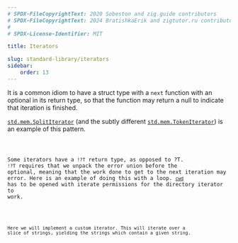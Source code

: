 ```yaml
---
# SPDX-FileCopyrightText: 2020 Sobeston and zig.guide contributors
# SPDX-FileCopyrightText: 2024 BratishkaErik and zigtutor.ru contributors
#
# SPDX-License-Identifier: MIT

title: Iterators

slug: standard-library/iterators
sidebar:
    order: 13
---
```




It is a common idiom to have a struct type with a `next` function with an
optional in its return type, so that the function may return a null to indicate
that iteration is finished.

[`std.mem.SplitIterator`](https://ziglang.org/documentation/master/std/#std.mem.SplitIterator)
(and the subtly different
[`std.mem.TokenIterator`](https://ziglang.org/documentation/master/std/#std.mem.TokenIterator))
is an example of this pattern.

<Code code={IteratorsSplit} collapse="1-4" lang="zig"/>

Some iterators have a `!?T` return type, as opposed to ?T. `!?T` requires that
we unpack the error union before the optional, meaning that the work done to get
to the next iteration may error. Here is an example of doing this with a loop.
[`cwd`](https://ziglang.org/documentation/master/std/#std;fs.cwd) has to be
opened with iterate permissions for the directory iterator to work.

<Code code={IteratorsLooping} collapse="1-3" lang="zig"/>

Here we will implement a custom iterator. This will iterate over a slice of
strings, yielding the strings which contain a given string.

<Code code={IteratorsCustom} collapse="1-4" lang="zig"/>
